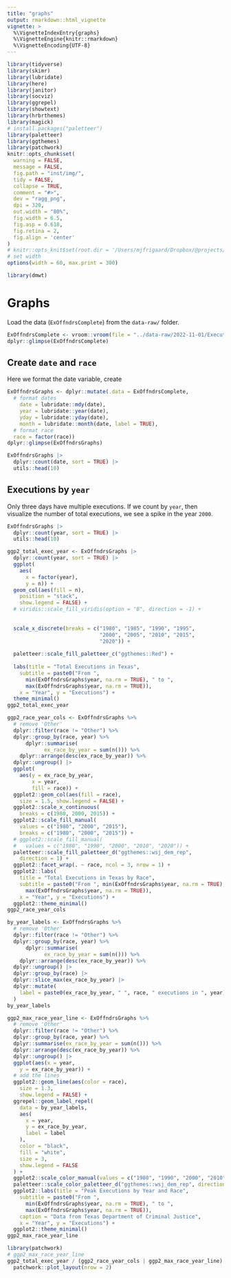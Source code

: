```yaml
---
title: "graphs"
output: rmarkdown::html_vignette
vignette: >
  %\VignetteIndexEntry{graphs}
  %\VignetteEngine{knitr::rmarkdown}
  %\VignetteEncoding{UTF-8}
---
```


```r
library(tidyverse)
library(skimr)
library(lubridate)
library(here)
library(janitor)
library(socviz)
library(ggrepel)
library(showtext)
library(hrbrthemes)
library(magick)
# install.packages("paletteer")
library(paletteer)
library(ggthemes)
library(patchwork)
knitr::opts_chunk$set(
  warning = FALSE,
  message = FALSE,
  fig.path = "inst/img/",
  tidy = FALSE,
  collapse = TRUE,
  comment = "#>",
  dev = "ragg_png",
  dpi = 320,
  out.width = "80%",
  fig.width = 6.5,
  fig.asp = 0.618,
  fig.retina = 2,
  fig.align = 'center'
)
# knitr::opts_knit$set(root.dir = '/Users/mjfrigaard/Dropbox/@projects/high-priority/@apps/dmwt/')
# set width
options(width = 60, max.print = 300)
```

```r
library(dmwt)
```

# Graphs

Load the data (`ExOffndrsComplete`) from the `data-raw/` folder. 


```r
ExOffndrsComplete <- vroom::vroom(file = "../data-raw/2022-11-01/ExecutedOffendersComplete.csv")
dplyr::glimpse(ExOffndrsComplete)
```

## Create `date` and `race`

Here we format the date variable, create 

```r
ExOffndrsGraphs <- dplyr::mutate(.data = ExOffndrsComplete,
  # format dates 
    date = lubridate::mdy(date),
    year = lubridate::year(date),
    yday = lubridate::yday(date),
    month = lubridate::month(date, label = TRUE),
  # format race
  race = factor(race)) 
dplyr::glimpse(ExOffndrsGraphs)
```


```r
ExOffndrsGraphs |> 
  dplyr::count(date, sort = TRUE) |> 
  utils::head(10)
```


## Executions by `year`

Only three days have multiple executions. If we count by `year`, then visualize the number of total executions, we see a spike in the year `2000`. 

```r
ExOffndrsGraphs |> 
  dplyr::count(year, sort = TRUE) |> 
  utils::head(10)
```



```r
ggp2_total_exec_year <- ExOffndrsGraphs |> 
  dplyr::count(year, sort = TRUE) |> 
  ggplot(
    aes(
      x = factor(year),
      y = n)) + 
  geom_col(aes(fill = n), 
    position = "stack", 
    show.legend = FALSE) + 
  # viridis::scale_fill_viridis(option = "B", direction = -1) +
  
  
  scale_x_discrete(breaks = c("1980", "1985", "1990", "1995", 
                              "2000", "2005", "2010", "2015", 
                              "2020")) + 
  
  paletteer::scale_fill_paletteer_c("ggthemes::Red") + 
  
  labs(title = "Total Executions in Texas",
    subtitle = paste0("From ", 
      min(ExOffndrsGraphs$year, na.rm = TRUE), " to ", 
      max(ExOffndrsGraphs$year, na.rm = TRUE)),
    x = "Year", y = "Executions") + 
  theme_minimal()
ggp2_total_exec_year
```



```r
ggp2_race_year_cols <- ExOffndrsGraphs %>%
  # remove 'Other'
  dplyr::filter(race != "Other") %>% 
  dplyr::group_by(race, year) %>% 
      dplyr::summarise(
            ex_race_by_year = sum(n())) %>% 
    dplyr::arrange(desc(ex_race_by_year)) %>% 
  dplyr::ungroup() |> 
  ggplot(
    aes(y = ex_race_by_year,
        x = year,
        fill = race)) +
  ggplot2::geom_col(aes(fill = race),
    size = 1.5, show.legend = FALSE) +
  ggplot2::scale_x_continuous(
    breaks = c(1980, 2000, 2015)) +
  ggplot2::scale_fill_manual(
    values = c("1980", "2000", "2015"), 
    breaks = c("1980", "2000", "2015")) +
  # ggplot2::scale_fill_manual(
  #   values = c("1980", "1990", "2000", "2010", "2020")) + 
  paletteer::scale_fill_paletteer_d("ggthemes::wsj_dem_rep", 
    direction = 1) +
  ggplot2::facet_wrap(. ~ race, ncol = 3, nrow = 1) +
  ggplot2::labs(
    title = "Total Executions in Texas by Race",
    subtitle = paste0("From ", min(ExOffndrsGraphs$year, na.rm = TRUE), " to ", 
      max(ExOffndrsGraphs$year, na.rm = TRUE)),
    x = "Year", y = "Executions") +
  ggplot2::theme_minimal()
ggp2_race_year_cols
```

```r
by_year_labels <- ExOffndrsGraphs %>%
  # remove 'Other'
  dplyr::filter(race != "Other") %>% 
  dplyr::group_by(race, year) %>% 
      dplyr::summarise(
            ex_race_by_year = sum(n())) %>% 
    dplyr::arrange(desc(ex_race_by_year)) %>% 
  dplyr::ungroup() |> 
  dplyr::group_by(race) |> 
  dplyr::slice_max(ex_race_by_year) |> 
  dplyr::mutate(
    label = paste0(ex_race_by_year, " ", race, " executions in ", year)
  )
by_year_labels
```

```r
ggp2_max_race_year_line <- ExOffndrsGraphs %>%
  # remove 'Other'
  dplyr::filter(race != "Other") %>%
  dplyr::group_by(race, year) %>%
  dplyr::summarise(ex_race_by_year = sum(n())) %>%
  dplyr::arrange(desc(ex_race_by_year)) %>%
  dplyr::ungroup() |>
  ggplot(aes(x = year,
    y = ex_race_by_year)) +
  # add the lines
  ggplot2::geom_line(aes(color = race),
    size = 1.3,
    show.legend = FALSE) +
  ggrepel::geom_label_repel(
    data = by_year_labels,
    aes(
      x = year,
      y = ex_race_by_year,
      label = label
    ),
    color = "black",
    fill = "white",
    size = 3,
    show.legend = FALSE
  ) +
  ggplot2::scale_color_manual(values = c("1980", "1990", "2000", "2010", "2020")) +
  paletteer::scale_color_paletteer_d("ggthemes::wsj_dem_rep", direction = 1) + 
  ggplot2::labs(title = "Peak Executions by Year and Race", 
    subtitle = paste0("From ", 
      min(ExOffndrsGraphs$year, na.rm = TRUE), " to ", 
      max(ExOffndrsGraphs$year, na.rm = TRUE)),
    caption = "Data from Texas Department of Criminal Justice",
    x = "Year", y = "Executions") +
  ggplot2::theme_minimal()
ggp2_max_race_year_line
```


```r
library(patchwork)
# ggp2_max_race_year_line
ggp2_total_exec_year / (ggp2_race_year_cols | ggp2_max_race_year_line) +
  patchwork::plot_layout(nrow = 2)
```

